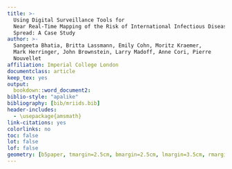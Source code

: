 ```yaml
---
title: >- 
  Using Digital Surveillance Tools for 
  Near Real-Time Mapping of the Risk of International Infectious Disease
  Spread: A Case Study
author: >- 
  Sangeeta Bhatia, Britta Lassmann, Emily Cohn, Moritz Kraemer,
  Mark Herringer, John Brownstein, Larry Madoff, Anne Cori, Pierre
  Nouvellet
affiliation: Imperial College London 
documentclass: article
keep_tex: yes
output:
  bookdown::word_document2:
biblio-style: "apalike"
bibliography: [bib/mriids.bib]
header-includes:
  - \usepackage{amsmath}
link-citations: yes
colorlinks: no
toc: false
lot: false
lof: false
geometry: [b5paper, tmargin=2.5cm, bmargin=2.5cm, lmargin=3.5cm, rmargin=2.5cm]
---
```

